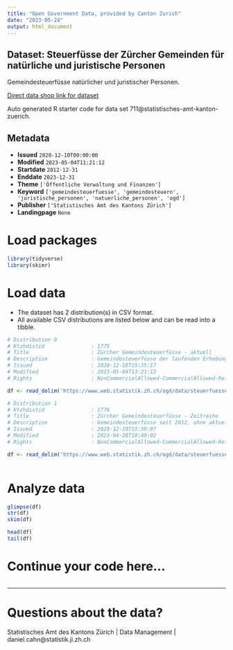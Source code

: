 ```yaml
---
title: "Open Government Data, provided by Canton Zurich"
date: "2023-05-24"
output: html_document
---
```


## Dataset: Steuerfüsse der Zürcher Gemeinden für natürliche und juristische Personen

Gemeindesteuerfüsse natürlicher und juristischer Personen.

[Direct data shop link for dataset](https://www.zh.ch/de/politik-staat/opendata.html#/datasets/711@statistisches-amt-kanton-zuerich)

Auto generated R starter code for data set 711@statistisches-amt-kanton-zuerich.

## Metadata

- **Issued** `2020-12-10T00:00:00`
- **Modified** `2023-05-04T11:21:12`
- **Startdate** `2012-12-31`
- **Enddate** `2023-12-31`
- **Theme** `['Öffentliche Verwaltung und Finanzen']`
- **Keyword** `['gemeindesteuerfuesse', 'gemeindesteuern', 'juristische_personen', 'natuerliche_personen', 'ogd']`
- **Publisher** `['Statistisches Amt des Kantons Zürich']`
- **Landingpage** `None`


# Load packages

```r

library(tidyverse)
library(skimr)

```

# Load data

-   The dataset has 2 distribution(s) in CSV format.
-   All available CSV distributions are listed below and can be read into a tibble.

```r

# Distribution 0
# Ktzhdistid               : 1775
# Title                    : Zürcher Gemeindesteuerfüsse - aktuell
# Description              : Gemeindesteuerfüsse der laufenden Erhebung. Die Daten werden während der Erhebungsphase (Dezember bis ca. März) laufend aktualisiert.
# Issued                   : 2020-12-10T15:35:17
# Modified                 : 2023-05-04T13:21:13
# Rights                   : NonCommercialAllowed-CommercialAllowed-ReferenceRequired

df <- read_delim('https://www.web.statistik.zh.ch/ogd/data/steuerfuesse/kanton_zuerich_stf_aktuell.csv')

# Distribution 1
# Ktzhdistid               : 1776
# Title                    : Zürcher Gemeindesteuerfüsse - Zeitreihe
# Description              : Gemeindesteuerfüsse seit 2012, ohne aktuelle Erhebung
# Issued                   : 2020-12-10T15:38:07
# Modified                 : 2023-04-28T10:49:02
# Rights                   : NonCommercialAllowed-CommercialAllowed-ReferenceRequired

df <- read_delim('https://www.web.statistik.zh.ch/ogd/data/steuerfuesse/kanton_zuerich_stf_timeseries.csv')



```

# Analyze data

```r

glimpse(df)
str(df)
skim(df)

head(df)
tail(df)

```

# Continue your code here...

```r

```

------------------------------------------------------------------------

# Questions about the data?

Statistisches Amt des Kantons Zürich | Data Management | daniel.cahn@statistik.ji.zh.ch
